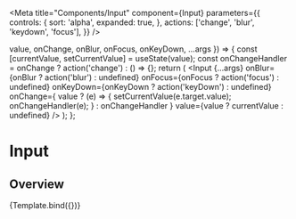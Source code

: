 


<Meta
  title="Components/Input"
  component={Input}
  parameters={{
    controls: {
      sort: 'alpha',
      expanded: true,
    },
    actions: ['change', 'blur', 'keydown', 'focus'],
  }}
/>

  value,
  onChange,
  onBlur,
  onFocus,
  onKeyDown,
  ...args
}) => {
  const [currentValue, setCurrentValue] = useState(value);
  const onChangeHandler = onChange ? action('change') : () => {};
  return (
    <Box w="100%" maxW="250px">
      <Input
        {...args}
        onBlur={onBlur ? action('blur') : undefined}
        onFocus={onFocus ? action('focus') : undefined}
        onKeyDown={onKeyDown ? action('keyDown') : undefined}
        onChange={
          value
            ? (e) => {
                setCurrentValue(e.target.value);
                onChangeHandler(e);
              }
            : onChangeHandler
        }
        value={value ? currentValue : undefined}
      />
    </Box>
  );
};

# Input

## Overview

<Canvas>
  <Story
    name="Overview"
    args={{
      placeholder: 'Placeholder',
      isDisabled: false,
      isInvalid: false,
      size: 'lg',
      onChange: true,
      onFocus: false,
      onBlur: false,
      onKeyDown: false,
    }}
    argTypes={{
      value: {
        defaultValue: null,
        control: { type: 'text', placeholder: 'xxxxxx' },
        type: { name: 'string', required: false },
        description: 'use value prop when you want controlled input',
      },
      size: {
        options: ['md', 'lg'],
        control: { type: 'radio' },
      },
    }}
  >
    {Template.bind({})}
  </Story>
</Canvas>
